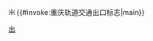 <includeonly><templatestyles src="重庆轨道交通出口标志/styles.css" /><div class="crt-exit"><p>[[File:CRT Exit outline.svg|x16px|出口|link=]]{{#invoke:重庆轨道交通出口标志|main}}</p></div></includeonly><noinclude>{{documentation}}

[[Category:重庆轨道交通模板|出]]</noinclude>